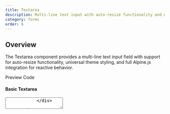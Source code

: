 ```yaml
---
title: Textarea
description: Multi-line text input with auto-resize functionality and universal theme styling
category: forms
order: 6
---
```



## Overview

The Textarea component provides a multi-line text input field with support for auto-resize functionality, universal theme styling, and full Alpine.js integration for reactive behavior.

<Tabs defaultValue="preview" class="h-auto">
    <TabsList variant="pills" slot="list">
        <TabsTrigger value="preview" variant="pills">Preview</TabsTrigger>
        <TabsTrigger value="code" variant="pills">Code</TabsTrigger>
    </TabsList>
    <TabsContent value="preview" preview class="space-y-6">
        <div class="space-y-6">
            <div>
                <h4 class="font-medium mb-3">Basic Textarea</h4>
                <Textarea placeholder="Enter your message here..." rows={4} />
            </div>

            <div>
                <h4 class="font-medium mb-3">Auto-resize Textarea</h4>
                <Textarea 
                    autoResize 
                    placeholder="This textarea will grow as you type. Try typing multiple lines to see it expand automatically..." 
                    rows={3}
                />
            </div>

            <div>
                <h4 class="font-medium mb-3">Different Sizes</h4>
                <div class="space-y-4">
                    <div>
                        <label class="block text-sm font-medium mb-1">Small (2 rows)</label>
                        <Textarea placeholder="Small textarea" rows={2} />
                    </div>
                    <div>
                        <label class="block text-sm font-medium mb-1">Medium (4 rows)</label>
                        <Textarea placeholder="Medium textarea" rows={4} />
                    </div>
                    <div>
                        <label class="block text-sm font-medium mb-1">Large (6 rows)</label>
                        <Textarea placeholder="Large textarea" rows={6} />
                    </div>
                </div>
            </div>

            <div>
                <h4 class="font-medium mb-3">States</h4>
                <div class="space-y-4">
                    <div>
                        <label class="block text-sm font-medium mb-1">Normal</label>
                        <Textarea placeholder="Normal textarea" />
                    </div>
                    <div>
                        <label class="block text-sm font-medium mb-1">Disabled</label>
                        <Textarea 
                            disabled 
                            value="This textarea is disabled"
                            placeholder="Disabled placeholder"
                        />
                    </div>
                    <div>
                        <label class="block text-sm font-medium mb-1">Read-only</label>
                        <Textarea 
                            readonly 
                            value="This textarea is read-only and cannot be edited."
                        />
                    </div>
                    <div>
                        <label class="block text-sm font-medium mb-1">Required</label>
                        <Textarea 
                            required 
                            placeholder="This field is required"
                        />
                    </div>
                </div>
            </div>

            <div x-data="{ message: 'Hello Alpine.js!\nThis textarea is reactive.' }">
                <h4 class="font-medium mb-3">Alpine.js Integration</h4>
                <div class="space-y-3">
                    <Textarea 
                        x-model="message"
                        placeholder="Type something..."
                        rows={4}
                    />
                    <div class="p-3 bg-muted rounded-lg">
                        <h5 class="text-sm font-medium mb-2">Live Preview:</h5>
                        <div class="text-sm whitespace-pre-wrap" x-text="message || 'Start typing above...'"></div>
                    </div>
                    <div class="text-xs text-muted-foreground">
                        Character count: <span x-text="message.length" class="font-mono"></span>
                    </div>
                </div>
            </div>

            <div>
                <h4 class="font-medium mb-3">Form Integration</h4>
                <form class="space-y-4" x-on:submit="$event.preventDefault(); alert('Form submitted!')">
                    <div>
                        <label for="feedback" class="block text-sm font-medium mb-1">Feedback</label>
                        <Textarea 
                            id="feedback"
                            name="feedback"
                            placeholder="Please share your feedback..."
                            rows={4}
                            required
                        />
                    </div>
                    <button type="submit" class="px-4 py-2 bg-primary text-primary-foreground rounded-md hover:bg-primary/90">
                        Submit Feedback
                    </button>
                </form>
            </div>
        </div>
    </TabsContent>
    <TabsContent value="code">
        <Code language="astro" code={`---
---
{/* Basic Usage */}
<Textarea placeholder="Enter your message here..." rows={4} />

{/* Auto-resize Functionality */}
<Textarea 
    autoResize 
    placeholder="This textarea will grow as you type..." 
    rows={3}
/>

{/* Different Sizes */}
<Textarea placeholder="Small textarea" rows={2} />
<Textarea placeholder="Medium textarea" rows={4} />
<Textarea placeholder="Large textarea" rows={6} />

{/* States */}
<Textarea placeholder="Normal textarea" />
<Textarea disabled value="This textarea is disabled" />
<Textarea readonly value="This textarea is read-only" />
<Textarea required placeholder="This field is required" />

{/* Form Integration */}
<form method="POST">
    <label for="message">Message</label>
    <Textarea 
        id="message"
        name="message"
        placeholder="Enter your message..."
        rows={4}
        required
    />
    <button type="submit">Submit</button>
</form>

{/* Alpine.js Integration */}
<div x-data="{ content: '' }">
    <Textarea 
        x-model="content"
        placeholder="Type something..."
        rows={4}
    />
    <p x-text="'Characters: ' + content.length"></p>
</div>

{/* Custom Styling */}
<Textarea 
    placeholder="Custom styled textarea"
    className="border-2 border-blue-500 rounded-xl"
    rows={3}
/>`} />
    </TabsContent>
</Tabs>

## API Reference

### Props

| Prop | Type | Default | Description |
|------|------|---------|-------------|
| `placeholder` | `string` | - | Placeholder text |
| `value` | `string` | - | Initial value |
| `disabled` | `boolean` | `false` | Whether the textarea is disabled |
| `readonly` | `boolean` | `false` | Whether the textarea is read-only |
| `required` | `boolean` | `false` | Whether the field is required |
| `name` | `string` | - | Name attribute for form submission |
| `id` | `string` | - | ID attribute for labeling |
| `rows` | `number` | `4` | Number of visible text lines |
| `autoResize` | `boolean` | `false` | Enable automatic height adjustment |
| `className` | `string` | - | Additional CSS classes |

### Auto-resize Feature

When `autoResize` is enabled, the textarea automatically adjusts its height based on content:

- Dynamically grows as content is added
- Shrinks when content is removed
- Maintains minimum height based on `rows` prop
- Uses Alpine.js for smooth, reactive resizing
- No maximum height by default (can be controlled with CSS)

### Alpine.js Integration

The component supports all Alpine.js directives:

- Use `x-model` for two-way data binding
- Access reactive properties and methods
- Integrate with Alpine.js state management
- Auto-resize functionality uses Alpine.js internally when enabled

### Accessibility Features

- Proper semantic HTML with native textarea element
- Full keyboard navigation support
- Screen reader compatibility
- Supports ARIA attributes via pass-through props
- Focus management with visible focus indicators

## Usage Examples

### Character Counter

```astro
<div x-data="{ 
    content: '', 
    maxLength: 280,
    get remainingChars() {
        return this.maxLength - this.content.length;
    },
    get isOverLimit() {
        return this.content.length > this.maxLength;
    }
}">
    <div class="space-y-2">
        <label class="block text-sm font-medium">Tweet (280 characters max)</label>
        <Textarea 
            x-model="content"
            placeholder="What's happening?"
            rows={3}
            autoResize
            maxlength="300"
        />
        <div class="flex justify-between items-center text-sm">
            <span 
                x-text="content.length + ' / ' + maxLength + ' characters'"
                x-bind:class="isOverLimit ? 'text-destructive' : 'text-muted-foreground'"
            ></span>
            <button 
                type="button"
                x-bind:disabled="content.length === 0 || isOverLimit"
                class="px-3 py-1 bg-primary text-primary-foreground rounded disabled:opacity-50"
            >
                Tweet
            </button>
        </div>
    </div>
</div>
```

### Rich Text Preview

```astro
<div x-data="{ 
    markdown: '# Hello World\\n\\nThis is **bold** and *italic* text.',
    get hasContent() {
        return this.markdown.trim().length > 0;
    }
}">
    <div class="grid grid-cols-1 md:grid-cols-2 gap-4">
        <div>
            <label class="block text-sm font-medium mb-2">Markdown Input</label>
            <Textarea 
                x-model="markdown"
                placeholder="Enter markdown here..."
                rows={10}
                autoResize
                class="font-mono text-sm"
            />
        </div>
        <div>
            <label class="block text-sm font-medium mb-2">Live Preview</label>
            <div 
                class="min-h-[10rem] p-3 border rounded-md bg-muted/30"
                x-show="hasContent"
            >
                {/* You would integrate a markdown parser here */}
                <div class="prose prose-sm" x-text="markdown"></div>
            </div>
            <div 
                x-show="!hasContent"
                class="min-h-[10rem] p-3 border rounded-md bg-muted/30 flex items-center justify-center text-muted-foreground"
            >
                Preview will appear here...
            </div>
        </div>
    </div>
</div>
```

### Advanced Form Field

```astro
<div x-data="{ 
    feedback: '',
    category: 'general',
    isSubmitting: false,
    submitForm() {
        this.isSubmitting = true;
        // Simulate API call
        setTimeout(() => {
            alert('Feedback submitted!');
            this.feedback = '';
            this.isSubmitting = false;
        }, 1000);
    }
}">
    <form x-on:submit="$event.preventDefault(); submitForm()" class="space-y-4">
        <div>
            <label class="block text-sm font-medium mb-1">Category</label>
            <select x-model="category" class="w-full px-3 py-2 border rounded-md">
                <option value="general">General Feedback</option>
                <option value="bug">Bug Report</option>
                <option value="feature">Feature Request</option>
            </select>
        </div>
        
        <div>
            <label class="block text-sm font-medium mb-1">
                Your Feedback
                <span class="text-destructive">*</span>
            </label>
            <Textarea 
                x-model="feedback"
                placeholder="Please share your detailed feedback..."
                rows={6}
                autoResize
                required
                x-bind:disabled="isSubmitting"
            />
            <div class="text-xs text-muted-foreground mt-1">
                <span x-text="feedback.length"></span> characters
                <span x-show="feedback.length < 10" class="text-amber-600">
                    (minimum 10 characters)
                </span>
            </div>
        </div>
        
        <button 
            type="submit"
            x-bind:disabled="feedback.length < 10 || isSubmitting"
            class="px-4 py-2 bg-primary text-primary-foreground rounded-md hover:bg-primary/90 disabled:opacity-50 disabled:cursor-not-allowed"
        >
            <span x-show="!isSubmitting">Submit Feedback</span>
            <span x-show="isSubmitting">Submitting...</span>
        </button>
    </form>
</div>
```

### Template System

```astro
<div x-data="{ 
    selectedTemplate: '',
    content: '',
    templates: {
        email: 'Subject: \\n\\nDear [Name],\\n\\n\\n\\nBest regards,\\n[Your Name]',
        meeting: 'Meeting: [Topic]\\nDate: [Date]\\nTime: [Time]\\n\\nAgenda:\\n1. \\n2. \\n3. ',
        report: '# Report Title\\n\\n## Summary\\n\\n## Key Findings\\n\\n## Recommendations\\n\\n## Conclusion'
    },
    loadTemplate(template) {
        this.content = this.templates[template] || '';
    }
}">
    <div class="space-y-4">
        <div class="flex gap-2 flex-wrap">
            <button 
                x-on:click="loadTemplate('email')"
                class="px-3 py-1 text-sm bg-secondary text-secondary-foreground rounded hover:bg-secondary/80"
            >
                Email Template
            </button>
            <button 
                x-on:click="loadTemplate('meeting')"
                class="px-3 py-1 text-sm bg-secondary text-secondary-foreground rounded hover:bg-secondary/80"
            >
                Meeting Notes
            </button>
            <button 
                x-on:click="loadTemplate('report')"
                class="px-3 py-1 text-sm bg-secondary text-secondary-foreground rounded hover:bg-secondary/80"
            >
                Report Template
            </button>
            <button 
                x-on:click="content = ''"
                class="px-3 py-1 text-sm bg-muted text-muted-foreground rounded hover:bg-muted/80"
            >
                Clear
            </button>
        </div>
        
        <Textarea 
            x-model="content"
            placeholder="Select a template above or start typing..."
            rows={12}
            autoResize
            class="font-mono text-sm"
        />
        
        <div class="text-xs text-muted-foreground">
            Lines: <span x-text="content.split('\\n').length"></span> | 
            Words: <span x-text="content.trim() ? content.trim().split(/\\s+/).length : 0"></span> |
            Characters: <span x-text="content.length"></span>
        </div>
    </div>
</div>
```